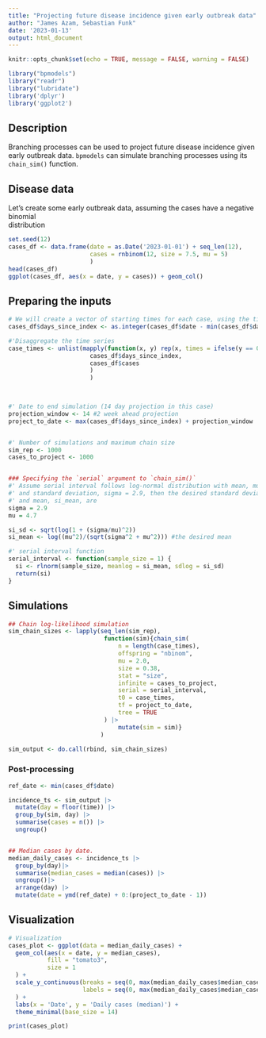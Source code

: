 ```yaml
---
title: "Projecting future disease incidence given early outbreak data"
author: "James Azam, Sebastian Funk"
date: '2023-01-13'
output: html_document
---
```


```r
knitr::opts_chunk$set(echo = TRUE, message = FALSE, warning = FALSE)

library("bpmodels")
library("readr")
library("lubridate")
library('dplyr')
library('ggplot2')
```

## Description
Branching processes can be used to project future disease incidence given early 
outbreak data. `bpmodels` can simulate branching processes using its `chain_sim()` function. 

## Disease data

Let's create some early outbreak data, assuming the cases have a negative binomial \
distribution

```r
set.seed(12)
cases_df <- data.frame(date = as.Date('2023-01-01') + seq_len(12),
                       cases = rnbinom(12, size = 7.5, mu = 5)
                       )
head(cases_df)
ggplot(cases_df, aes(x = date, y = cases)) + geom_col()
```

## Preparing the inputs  

```r
# We will create a vector of starting times for each case, using the time of the index cases as the reference point
cases_df$days_since_index <- as.integer(cases_df$date - min(cases_df$date))

#'Disaggregate the time series 
case_times <- unlist(mapply(function(x, y) rep(x, times = ifelse(y == 0, 1, y)), 
                       cases_df$days_since_index, 
                       cases_df$cases
                       )
                       )
                       


#' Date to end simulation (14 day projection in this case)
projection_window <- 14 #2 week ahead projection
project_to_date <- max(cases_df$days_since_index) + projection_window 


#' Number of simulations and maximum chain size
sim_rep <- 1000
cases_to_project <- 1000


### Specifying the `serial` argument to `chain_sim()`
#' Assume serial interval follows log-normal distribution with mean, mu = 4.7, 
#' and standard deviation, sigma = 2.9, then the desired standard deviation, si_sd, 
#' and mean, si_mean, are
sigma = 2.9
mu = 4.7

si_sd <- sqrt(log(1 + (sigma/mu)^2)) 
si_mean <- log((mu^2)/(sqrt(sigma^2 + mu^2))) #the desired mean

#' serial interval function
serial_interval <- function(sample_size = 1) {
  si <- rlnorm(sample_size, meanlog = si_mean, sdlog = si_sd)
  return(si)
}
```

## Simulations
```r
## Chain log-likelihood simulation
sim_chain_sizes <- lapply(seq_len(sim_rep),
                           function(sim){chain_sim(
                               n = length(case_times),
                               offspring = "nbinom",
                               mu = 2.0,
                               size = 0.38,
                               stat = "size",
                               infinite = cases_to_project,
                               serial = serial_interval,
                               t0 = case_times,
                               tf = project_to_date,
                               tree = TRUE
                           ) |> 
                               mutate(sim = sim)} 
                          )

sim_output <- do.call(rbind, sim_chain_sizes) 
```


### Post-processing
```r
ref_date <- min(cases_df$date)

incidence_ts <- sim_output |> 
  mutate(day = floor(time)) |> 
  group_by(sim, day) |> 
  summarise(cases = n()) |>  
  ungroup()


## Median cases by date.  
median_daily_cases <- incidence_ts |>
  group_by(day)|>
  summarise(median_cases = median(cases)) |>
  ungroup()|>
  arrange(day) |>
  mutate(date = ymd(ref_date) + 0:(project_to_date - 1))

```


## Visualization
```r
# Visualization
cases_plot <- ggplot(data = median_daily_cases) +
  geom_col(aes(x = date, y = median_cases),
           fill = "tomato3",
           size = 1
  ) +
  scale_y_continuous(breaks = seq(0, max(median_daily_cases$median_cases) + 20, 20),
                     labels = seq(0, max(median_daily_cases$median_cases) + 20, 20)
  ) +
  labs(x = 'Date', y = 'Daily cases (median)') + 
  theme_minimal(base_size = 14)

print(cases_plot)
```


